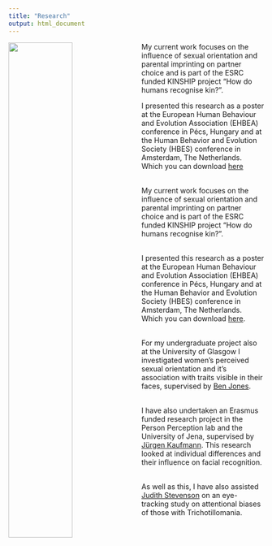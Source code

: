 ```yaml
---
title: "Research"
output: html_document
---
```

<img src="images/ebea.png"
  style="width: 50%;
         float: left;
         padding-right: 10px;">


My current work focuses on the influence of sexual orientation and parental imprinting on partner choice and is part of the ESRC funded KINSHIP project “How do humans recognise kin?”.

I presented this research as a poster at the European Human Behaviour and Evolution Association (EHBEA) conference in Pécs, Hungary and at the Human Behavior and Evolution Society (HBES) conference in Amsterdam, The Netherlands. Which you can download [here](https://osf.io/x9wka/)

<br>
My current work focuses on the influence of sexual orientation and parental imprinting on partner choice and is part of the ESRC funded KINSHIP project “How do humans recognise kin?”.

<br>
I presented this research as a poster at the European Human Behaviour and Evolution Association (EHBEA) conference in Pécs, Hungary and at the Human Behavior and Evolution Society (HBES) conference in Amsterdam, The Netherlands. Which you can download [here](https://osf.io/x9wka/).

<br>
For my undergraduate project also at the University of Glasgow I investigated  women's perceived sexual orientation and it's association with traits visible in their faces, supervised by [Ben Jones](http://facelab.org/People/benjones). 

<br>
I have also undertaken an Erasmus funded research project in the Person Perception lab and the University of Jena, supervised by [Jürgen Kaufmann](http://www.allgpsy.uni-jena.de/jurgen-kaufmann/). This research looked at individual differences and their influence on facial recognition. 

<br>
As well as this, I have also assisted [Judith Stevenson](https://www.gla.ac.uk/schools/psychology/staff/judestevenson/) on an eye-tracking study on attentional biases of those with Trichotillomania. 
